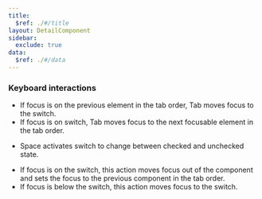```yaml
---
title:
  $ref: ./#/title
layout: DetailComponent
sidebar:
  exclude: true
data:
  $ref: ./#/data
---
```


### Keyboard interactions

<KeyboardControls>
<KeyboardControl keyOrCombos="Tab">

- If focus is on the previous element in the tab order, Tab moves focus to the switch.
- If focus is on switch, Tab moves focus to the next focusable element in the tab order.

</KeyboardControl>
<KeyboardControl keyOrCombos="Space">

- Space activates switch to change between checked and unchecked state.

</KeyboardControl>
<KeyboardControl keyOrCombos="Shift + Tab">

- If focus is on the switch, this action moves focus out of the component and sets the focus to the previous component in the tab order.
- If focus is below the switch, this action moves focus to the switch.

</KeyboardControl>
</KeyboardControls>
